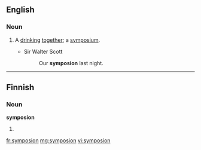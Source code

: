 ==English==

===Noun===
{{en-noun|?}}

# {{obsolete}} A [[drink]]ing [[together]]; a [[symposium]].
#* Sir Walter Scott
#*: Our '''symposion''' last night.

{{Webster 1913}}

----

==Finnish==

===Noun===
'''symposion'''

# {{fi-form of|type=noun|case=genitive|pl=singular|symposio}}

[[fr:symposion]]
[[mg:symposion]]
[[vi:symposion]]
